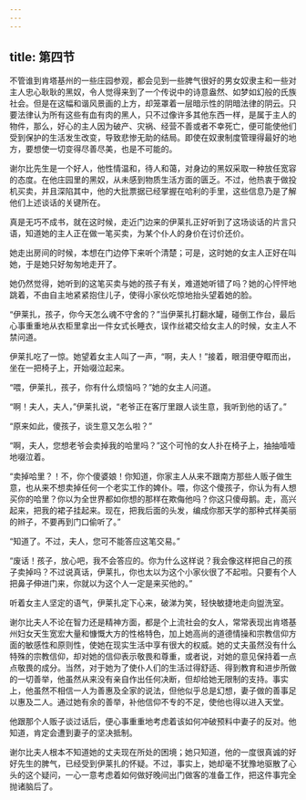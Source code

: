 ```yaml
---
---
---
```

title: 第四节
---




不管谁到肯塔基州的一些庄园参观，都会见到一些脾气很好的男女奴隶主和一些对主人忠心耿耿的黑奴，令人觉得来到了一个传说中的诗意盎然、如梦如幻般的氏族社会。但是在这幅和谐风景画的上方，却笼罩着一层暗示性的阴暗法律的阴云。只要法律认为所有这些有血有肉的黑人，只不过像许多其他东西一样，是属于主人的物件，那么，好心的主人因为破产、灾祸、经营不善或者不幸死亡，便可能使他们受到保护的生活发生改变，导致悲惨无助的结局。即使在奴隶制度管理得最好的地方，要想使一切变得尽善尽美，也是不可能的。

谢尔比先生是一个好人，他性情温和，待人和蔼，对身边的黑奴采取一种放任宽容的态度。在他庄园里的黑奴，从未感到物质生活方面的匮乏。不过，他热衷于做投机买卖，并且深陷其中，他的大批票据已经掌握在哈利的手里，这些信息乃是了解他们上述谈话的关键所在。

真是无巧不成书，就在这时候，走近门边来的伊莱扎正好听到了这场谈话的片言只语，知道她的主人正在做一笔买卖，为某个仆人的身价在讨价还价。

她走出房间的时候，本想在门边停下来听个清楚；可是，这时她的女主人正好在叫她，于是她只好匆匆地走开了。

她仍然觉得，她听到的这笔买卖与她的孩子有关，难道她听错了吗？她的心怦怦地跳着，不由自主地紧紧抱住儿子，使得小家伙吃惊地抬头望着她的脸。

“伊莱扎，孩子，你今天怎么魂不守舍的？”当伊莱扎打翻水罐，碰倒工作台，最后心事重重地从衣柜里拿出一件女式长睡衣，误作丝裙交给女主人的时候，女主人不禁问道。

伊莱扎吃了一惊。她望着女主人叫了一声，“啊，夫人！”接着，眼泪便夺眶而出，坐在一把椅子上，开始啜泣起来。

“喂，伊莱扎，孩子，你有什么烦恼吗？”她的女主人问道。

“啊！夫人，夫人，”伊莱扎说，“老爷正在客厅里跟人谈生意，我听到他的话了。”

“原来如此，傻孩子，谈生意又怎么啦？”

“啊，夫人，您想老爷会卖掉我的哈里吗？”这个可怜的女人扑在椅子上，抽抽噎噎地啜泣着。

“卖掉哈里？！不，你个傻婆娘！你知道，你家主人从来不跟南方那些人贩子做生意，也从来不想卖掉任何一个老实工作的婢仆。喂，你这个傻孩子，你认为有人想买你的哈里？你以为全世界都如你想的那样在欺侮他吗？你这只傻母鹅。走，高兴起来，把我的裙子挂起来。现在，把我后面的头发，编成你那天学的那种式样美丽的辫子，不要再到门口偷听了。”

“知道了。不过，夫人，您可不能答应这笔交易。”

“废话！孩子，放心吧，我不会答应的。你为什么这样说？我会像这样把自己的孩子卖掉吗？不过说真话，伊莱扎，你也太以为这个小家伙很了不起啦。只要有个人把鼻子伸进门来，你就以为这个人一定是来买他的。”

听着女主人坚定的语气，伊莱扎定下心来，破涕为笑，轻快敏捷地走向盥洗室。

谢尔比夫人不论在智力还是精神方面，都是个上流社会的女人，常常表现出肯塔基州妇女天生宽宏大量和慷慨大方的性格特色，加上她高尚的道德情操和宗教信仰方面的敏感性和原则性，使她在现实生活中享有很大的权威。她的丈夫虽然没有什么特殊的宗教信仰，却对她的信仰表示敬畏和尊重，或者说，对她的意见保持着一点点敬畏的成分。当然，对于她为了使仆人们的生活过得舒适、得到教育和进步所做的一切善举，他虽然从来没有亲自作出任何决断，但却给她无限制的支持。事实上，他虽然不相信一人为善惠及全家的说法，但他似乎总是幻想，妻子做的善事足以惠及二人。通过她有余的善举，补他信仰不专的不足，使他也得以进入天堂。

他跟那个人贩子谈过话后，便心事重重地考虑着该如何冲破预料中妻子的反对。他知道，肯定会遭到妻子的坚决抵制。

谢尔比夫人根本不知道她的丈夫现在所处的困境；她只知道，他的一度很真诚的好好先生的脾气，已经受到伊莱扎的怀疑。不过，事实上，她却毫不犹豫地驱散了心头的这个疑问，一心一意考虑着如何做好晚间出门做客的准备工作，把这件事完全抛诸脑后了。